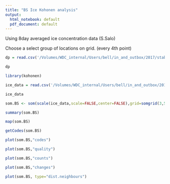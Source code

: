 ```yaml
---
title: "BS Ice Kohonen analysis"
output:
  html_notebook: default
  pdf_document: default
---
```


Using 8day averaged ice concentration data (S.Salo)

Choose a select group of locations on grid. (every 4th point)
```r
dp = read.csv('/Volumes/WDC_internal/Users/bell/in_and_outbox/2017/stabeno/Ice_kohonen/coords_subset_4pt_noland.asc2',header=TRUE,sep='')

dp
```
```r
library(kohonen)

ice_data = read.csv('/Volumes/WDC_internal/Users/bell/in_and_outbox/2017/stabeno/Ice_kohonen/all_times_4pt_noland_AM.asc')

ice_data
```
```r
som.BS <- som(scale(ice_data,scale=FALSE,center=FALSE),grid=somgrid(3,5,"hexagonal"),maxNA.fraction=1,rlen=100)

summary(som.BS)

map(som.BS)
```

```r
getCodes(som.BS)
```
```r
plot(som.BS,"codes")

plot(som.BS,"quality")

plot(som.BS,"counts")

plot(som.BS,"changes")

plot(som.BS, type="dist.neighbours")
```
